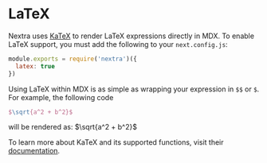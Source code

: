 # LaTeX

Nextra uses [KaTeX](https://katex.org/) to render LaTeX expressions directly in MDX.
To enable LaTeX support, you must add the following to your `next.config.js`:

```js filename="next.config.js"
module.exports = require('nextra')({
  latex: true
})
```

Using LaTeX within MDX is as simple as wrapping your expression in `$$` or `$`. For example, the following code
```latex
$\sqrt{a^2 + b^2}$
```
will be rendered as: $\sqrt{a^2 + b^2}$

To learn more about KaTeX and its supported functions, visit their [documentation](https://katex.org/docs/supported.html).
